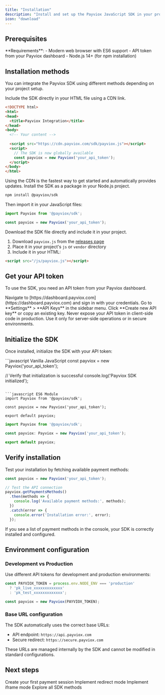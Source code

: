 ```yaml
---
title: "Installation"
description: "Install and set up the Payviox JavaScript SDK in your project"
icon: "download"
---
```


## Prerequisites

<Info>
**Requirements**:
- Modern web browser with ES6 support
- API token from your Payviox dashboard
- Node.js 14+ (for npm installation)
</Info>

## Installation methods

You can integrate the Payviox SDK using different methods depending on your project setup.

<Tabs>
<Tab title="CDN">
Include the SDK directly in your HTML file using a CDN link.

```html index.html
<!DOCTYPE html>
<html>
<head>
  <title>Payviox Integration</title>
</head>
<body>
  <!-- Your content -->
  
  <script src="https://cdn.payviox.com/sdk/payviox.js"></script>
  <script>
    // The SDK is now globally available
    const payviox = new Payviox('your_api_token');
  </script>
</body>
</html>
```

<Tip>
Using the CDN is the fastest way to get started and automatically provides updates.
</Tip>
</Tab>

<Tab title="NPM">
Install the SDK as a package in your Node.js project.

```bash
npm install @payviox/sdk
```

Then import it in your JavaScript files:

```javascript app.js
import Payviox from '@payviox/sdk';

const payviox = new Payviox('your_api_token');
```
</Tab>

<Tab title="Download">
Download the SDK file directly and include it in your project.

1. Download `payviox.js` from the [releases page](https://github.com/payviox/sdk/releases)
2. Place it in your project's `js` or `vendor` directory
3. Include it in your HTML:

```html
<script src="/js/payviox.js"></script>
```
</Tab>
</Tabs>

## Get your API token

To use the SDK, you need an API token from your Payviox dashboard.

<Steps>
<Step title="Log in to your dashboard">
Navigate to [https://dashboard.payviox.com](https://dashboard.payviox.com) and sign in with your credentials.
</Step>

<Step title="Access API settings">
Go to **Settings** > **API Keys** in the sidebar menu.
</Step>

<Step title="Create or copy token">
Click **Create new API key** or copy an existing key.

<Warning>
Never expose your API token in client-side code in production. Use it only for server-side operations or in secure environments.
</Warning>
</Step>
</Steps>

## Initialize the SDK

Once installed, initialize the SDK with your API token:

<CodeGroup>
```javascript Vanilla JavaScript
const payviox = new Payviox('your_api_token');

// Verify that initialization is successful
console.log('Payviox SDK initialized');
```

```javascript ES6 Module
import Payviox from '@payviox/sdk';

const payviox = new Payviox('your_api_token');

export default payviox;
```

```typescript TypeScript
import Payviox from '@payviox/sdk';

const payviox: Payviox = new Payviox('your_api_token');

export default payviox;
```
</CodeGroup>

## Verify installation

Test your installation by fetching available payment methods:

```javascript test.js
const payviox = new Payviox('your_api_token');

// Test the API connection
payviox.getPaymentsMethods()
  .then(methods => {
    console.log('Available payment methods:', methods);
  })
  .catch(error => {
    console.error('Installation error:', error);
  });
```

<Check>
If you see a list of payment methods in the console, your SDK is correctly installed and configured.
</Check>

## Environment configuration

### Development vs Production

Use different API tokens for development and production environments:

```javascript config.js
const PAYVIOX_TOKEN = process.env.NODE_ENV === 'production'
  ? 'pk_live_xxxxxxxxxxxxx'
  : 'pk_test_xxxxxxxxxxxxx';

const payviox = new Payviox(PAYVIOX_TOKEN);
```

### Base URL configuration

The SDK automatically uses the correct base URLs:
- API endpoint: `https://api.payviox.com`
- Secure redirect: `https://secure.payviox.com`

<Note>
These URLs are managed internally by the SDK and cannot be modified in standard configurations.
</Note>

## Next steps

<CardGroup cols={2}>
<Card title="Quickstart" icon="rocket" href="/sdk/quickstart">
Create your first payment session
</Card>

<Card title="Redirect integration" icon="arrow-up-right-from-square" href="/sdk/integration/redirect">
Implement redirect mode
</Card>

<Card title="Iframe integration" icon="window" href="/sdk/integration/iframe">
Implement iframe mode
</Card>

<Card title="API reference" icon="book" href="/sdk/api-reference/payviox-class">
Explore all SDK methods
</Card>
</CardGroup>

